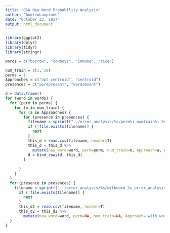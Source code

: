 ```yaml
---
title: "OSW New Word Probability Analysis"
author: "AndrewLampinen"
date: "October 23, 2017"
output: html_document
---
```


```r
library(ggplot2)
library(dplyr)
library(tidyr)
library(stringr)
```


```r
words = c("borrow", "cowboys", "immune", "rice") 

num_train = c(1, 10)
perms = 1
Approaches = c("opt_centroid", "centroid")
presences = c("wordpresent", "wordabsent")

d = data.frame()
for (word in words) {
  for (perm in perms) {
    for (n in num_train) {
      for (a in Approaches) {
        for (presence in presences) {
          filename = sprintf("../error_analysis/%s/perm%i_numtrain%i_%s_%s_error_analysis.csv", word, perm, n, a, presence)
          if (!file.exists(filename)) {
            next
          }
          this_d = read.csv(filename, header=T)
          this_d = this_d %>% 
            mutate(new_word=word, perm=perm, num_train=n, Approach=a, presence=presence)
          d = bind_rows(d, this_d)
        }
        
      }
    }
  }
  for (presence in presences) {
    filename = sprintf("../error_analysis/%s/withword_%s_error_analysis.csv", word, presence) #3 is intentional -- no need to train again
      if (!file.exists(filename)) {
        next
      }
      this_d2 = read.csv(filename, header=T)
      this_d2 = this_d2 %>% 
        mutate(new_word=word, perm=NA, num_train=NA, Approach='with_word', presence=presence)
  }
}

```

```r

```


